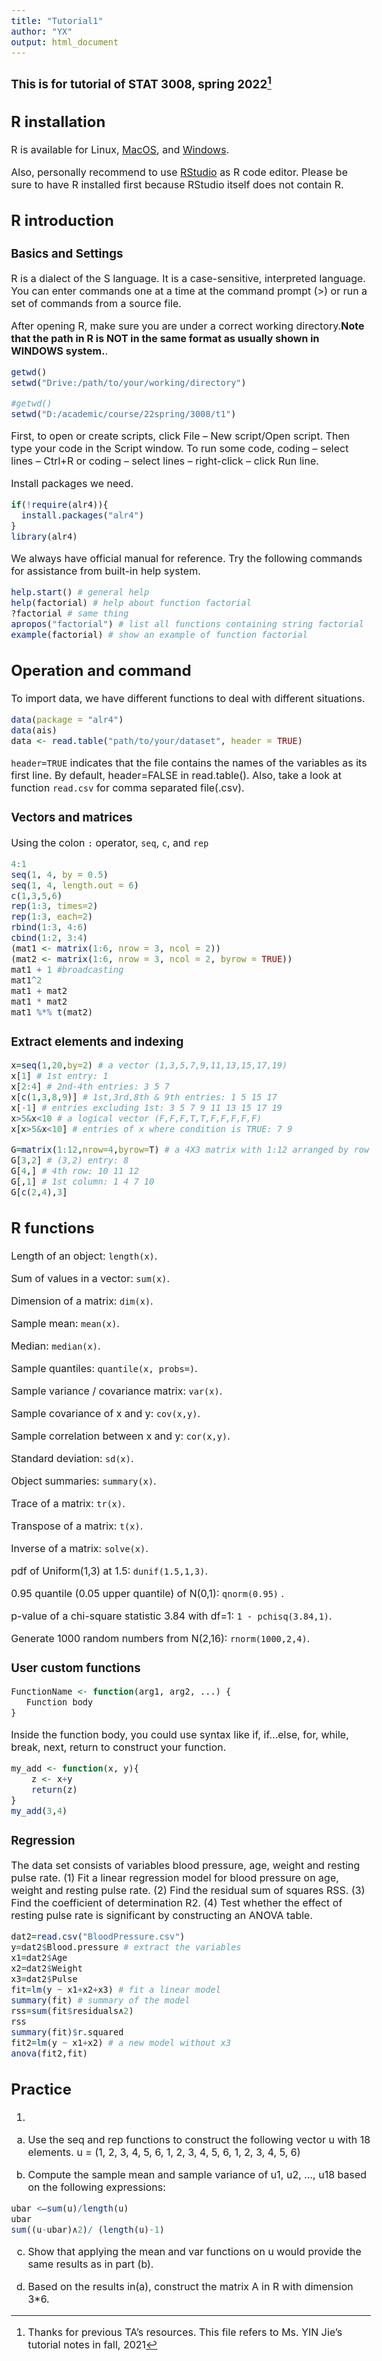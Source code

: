 ```yaml
---
title: "Tutorial1"
author: "YX"
output: html_document
---
```


<style type="text/css">
  body{
  font-size: 12pt;
}
</style>

### This is for tutorial of STAT 3008, spring 2022^[Thanks for previous TA's resources. This file refers to Ms. YIN Jie's tutorial notes in fall, 2021]

## R installation

R is available for Linux, [MacOS](https://cran.r-project.org/bin/macosx/), and [Windows](https://cran.r-project.org/bin/windows/base/).

Also, personally recommend to use [RStudio](https://www.rstudio.com/products/rstudio/) as R code editor. Please be sure to have R installed first because RStudio itself does not contain R. 

## R introduction

### Basics and Settings

R is a dialect of the S language. It is a case-sensitive, interpreted language. You can enter commands one at a time at the command prompt (>) or run a set of commands from a source file.

After opening R, make sure you are under a correct working directory.**Note that the path in R is NOT in the same format as usually shown in WINDOWS system.**.
```r
getwd()
setwd("Drive:/path/to/your/working/directory")
```
```r
#getwd()
setwd("D:/academic/course/22spring/3008/t1")
```

First, to open or create scripts, click File -- New script/Open script.
Then type your code in the Script window.
To run some code, coding -- select lines -- Ctrl+R or coding -- select lines -- right-click -- click Run line.

Install packages we need.
```r
if(!require(alr4)){
  install.packages("alr4")
}
library(alr4)
```

We always have official manual for reference. Try the following commands for assistance from built-in help system.

```r
help.start() # general help
help(factorial) # help about function factorial
?factorial # same thing
apropos("factorial") # list all functions containing string factorial
example(factorial) # show an example of function factorial
```

## Operation and command

To import data, we have different functions to deal with different situations.

```r
data(package = "alr4")
data(ais)
data <- read.table("path/to/your/dataset", header = TRUE)
```

`header=TRUE` indicates that the file contains the names of the variables as its first line.
By default, header=FALSE in read.table().
Also, take a look at function 
`read.csv` for comma separated file(.csv).


### Vectors and matrices

Using the colon `:` operator, `seq`, `c`, and `rep`
```r
4:1
seq(1, 4, by = 0.5)
seq(1, 4, length.out = 6)
c(1,3,5,6)
rep(1:3, times=2)
rep(1:3, each=2)
rbind(1:3, 4:6)
cbind(1:2, 3:4)
(mat1 <- matrix(1:6, nrow = 3, ncol = 2))
(mat2 <- matrix(1:6, nrow = 3, ncol = 2, byrow = TRUE))
mat1 + 1 #broadcasting
mat1^2
mat1 + mat2
mat1 * mat2
mat1 %*% t(mat2)

```

### Extract elements and indexing
```r
x=seq(1,20,by=2) # a vector (1,3,5,7,9,11,13,15,17,19)
x[1] # 1st entry: 1
x[2:4] # 2nd-4th entries: 3 5 7
x[c(1,3,8,9)] # 1st,3rd,8th & 9th entries: 1 5 15 17
x[-1] # entries excluding 1st: 3 5 7 9 11 13 15 17 19
x>5&x<10 # a logical vector (F,F,F,T,T,F,F,F,F,F)
x[x>5&x<10] # entries of x where condition is TRUE: 7 9
```
```r
G=matrix(1:12,nrow=4,byrow=T) # a 4X3 matrix with 1:12 arranged by row
G[3,2] # (3,2) entry: 8
G[4,] # 4th row: 10 11 12
G[,1] # 1st column: 1 4 7 10
G[c(2,4),3]
```

## R functions

Length of an object: `length(x)`.

Sum of values in a vector: `sum(x)`.

Dimension of a matrix: `dim(x)`.

Sample mean: `mean(x)`.

Median: `median(x)`.

Sample quantiles: `quantile(x, probs=)`.

Sample variance / covariance matrix: `var(x)`.

Sample covariance of x and y: `cov(x,y)`.

Sample correlation between x and y: `cor(x,y)`.

Standard deviation: `sd(x)`.

Object summaries: `summary(x)`.

Trace of a matrix: `tr(x)`.

Transpose of a matrix: `t(x)`.

Inverse of a matrix: `solve(x)`.

pdf of Uniform(1,3) at 1.5: `dunif(1.5,1,3)`.

0.95 quantile (0.05 upper quantile) of N(0,1): `qnorm(0.95)` .

p-value of a chi-square statistic 3.84 with df=1: `1 - pchisq(3.84,1)`.

Generate 1000 random numbers from N(2,16): `rnorm(1000,2,4)`.

### User custom functions
```r
FunctionName <- function(arg1, arg2, ...) {
   Function body
}
```
Inside the function body, you could use syntax like if, if...else, for, while, break, next, return to construct your function.
```r
my_add <- function(x, y){
    z <- x+y
    return(z)
}
my_add(3,4)
```

### Regression
The data set consists of variables blood pressure, age, weight and resting pulse rate.
(1) Fit a linear regression model for blood pressure on age, weight and resting pulse rate.
(2) Find the residual sum of squares RSS.
(3) Find the coefficient of determination R2.
(4) Test whether the effect of resting pulse rate is significant by constructing an ANOVA table.
```r
dat2=read.csv("BloodPressure.csv")
y=dat2$Blood.pressure # extract the variables
x1=dat2$Age
x2=dat2$Weight
x3=dat2$Pulse
fit=lm(y ~ x1+x2+x3) # fit a linear model
summary(fit) # summary of the model
rss=sum(fit$residuals∧2)
rss
summary(fit)$r.squared
fit2=lm(y ~ x1+x2) # a new model without x3
anova(fit2,fit)
```

## Practice
1. 

(a) Use the seq and rep functions to construct the following vector u with 18 elements.
u = (1, 2, 3, 4, 5, 6, 1, 2, 3, 4, 5, 6, 1, 2, 3, 4, 5, 6)

b) Compute the sample mean and sample variance of u1, u2, ..., u18 based on the following expressions:
```r
ubar <–sum(u)/length(u)
ubar
sum((u-ubar)∧2)/ (length(u)-1)
```
(c) Show that applying the mean and var functions on u would provide the same results as in part (b).

(d) Based on the results in(a), construct the matrix A in R with dimension 3*6.
